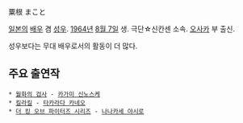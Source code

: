 粟根 まこと

[[일본]]의 [[배우]] 겸 [[성우]]. [[1964년]] [[8월 7일]] 생. 극단☆신칸센 소속. [[오사카]] 부 출신.

성우보다는 무대 배우로서의 활동이 더 많다.

== 주요 출연작 ==
 * [[월화의 검사]] - [[카가미 신노스케]]
 * [[킬라킬]] - [[타카라다 카네오]]
 * [[더 킹 오브 파이터즈 시리즈]] - [[나나카세 야시로]]
